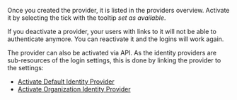 Once you created the provider, it is listed in the providers overview.
Activate it by selecting the tick with the tooltip *set as available*.

If you deactivate a provider, your users with links to it will not be able to authenticate anymore.
You can reactivate it and the logins will work again.

The provider can also be activated via API. As the identity providers are sub-resources of the login settings, this is done by linking the provider to the settings:
- [Activate Default Identity Provider](/docs/reference/deprecated#tag/settings/POST/admin/v1/policies/login/idps)
- [Activate Organization Identity Provider](/docs/reference/deprecated#tag/settings/POST/management/v1/policies/login/idps)
